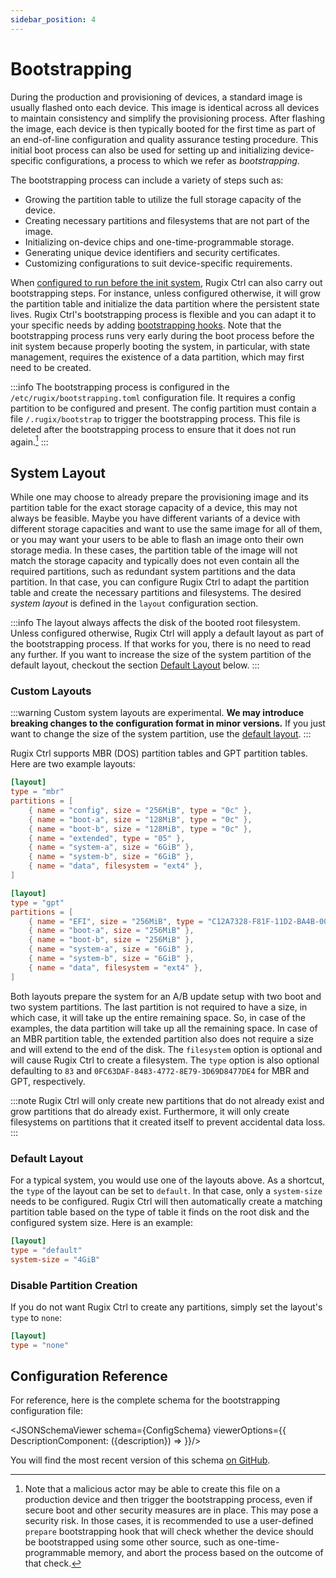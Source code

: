 ```yaml
---
sidebar_position: 4
---
```





# Bootstrapping

During the production and provisioning of devices, a standard image is usually flashed onto each device. This image is identical across all devices to maintain consistency and simplify the provisioning process. After flashing the image, each device is then typically booted for the first time as part of an end-of-line configuration and quality assurance testing procedure. This initial boot process can also be used for setting up and initializing device-specific configurations, a process to which we refer as _bootstrapping_.

The bootstrapping process can include a variety of steps such as:

- Growing the partition table to utilize the full storage capacity of the device.
- Creating necessary partitions and filesystems that are not part of the image.
- Initializing on-device chips and one-time-programmable storage.
- Generating unique device identifiers and security certificates.
- Customizing configurations to suit device-specific requirements.

When [configured to run before the init system](./state-management.mdx), Rugix Ctrl can also carry out bootstrapping steps. For instance, unless configured otherwise, it will grow the partition table and initialize the data partition where the persistent state lives. Rugix Ctrl's bootstrapping process is flexible and you can adapt it to your specific needs by adding [bootstrapping hooks](./hooks.md#bootstrapping-hooks).
Note that the bootstrapping process runs very early during the boot process before the init system because properly booting the system, in particular, with state management, requires the existence of a data partition, which may first need to be created.

:::info
The bootstrapping process is configured in the `/etc/rugix/bootstrapping.toml` configuration file. It requires a config partition to be configured and present. The config partition must contain a file `/.rugix/bootstrap` to trigger the bootstrapping process. This file is deleted after the bootstrapping process to ensure that it does not run again.[^bootstrap-in-production]
:::

[^bootstrap-in-production]: Note that a malicious actor may be able to create this file on a production device and then trigger the bootstrapping process, even if secure boot and other security measures are in place. This may pose a security risk. In those cases, it is recommended to use a user-defined `prepare` bootstrapping hook that will check whether the device should be bootstrapped using some other source, such as one-time-programmable memory, and abort the process based on the outcome of that check.


## System Layout

While one may choose to already prepare the provisioning image and its partition table for the exact storage capacity of a device, this may not always be feasible. Maybe you have different variants of a device with different storage capacities and want to use the same image for all of them, or you may want your users to be able to flash an image onto their own storage media. In these cases, the partition table of the image will not match the storage capacity and typically does not even contain all the required partitions, such as redundant system partitions and the data partition. In that case, you can configure Rugix Ctrl to adapt the partition table and create the necessary partitions and filesystems. The desired _system layout_ is defined in the `layout` configuration section.

:::info
The layout always affects the disk of the booted root filesystem. Unless configured otherwise, Rugix Ctrl will apply a default layout as part of the bootstrapping process.
If that works for you, there is no need to read any further.
If you want to increase the size of the system partition of the default layout, checkout the section [Default Layout](#default-layout) below.
:::

### Custom Layouts

:::warning
Custom system layouts are experimental.
**We may introduce breaking changes to the configuration format in minor versions.**
If you just want to change the size of the system partition, use the [default layout](#default-layout).
:::

Rugix Ctrl supports MBR (DOS) partition tables and GPT partition tables. Here are two example layouts:

```toml title="/etc/rugix/bootstrapping.toml"
[layout]
type = "mbr"
partitions = [
    { name = "config", size = "256MiB", type = "0c" },
    { name = "boot-a", size = "128MiB", type = "0c" },
    { name = "boot-b", size = "128MiB", type = "0c" },
    { name = "extended", type = "05" },
    { name = "system-a", size = "6GiB" },
    { name = "system-b", size = "6GiB" },
    { name = "data", filesystem = "ext4" },
]
```

```toml title="/etc/rugix/bootstrapping.toml"
[layout]
type = "gpt"
partitions = [
    { name = "EFI", size = "256MiB", type = "C12A7328-F81F-11D2-BA4B-00A0C93EC93B" },
    { name = "boot-a", size = "256MiB" },
    { name = "boot-b", size = "256MiB" },
    { name = "system-a", size = "6GiB" },
    { name = "system-b", size = "6GiB" },
    { name = "data", filesystem = "ext4" },
]
```

Both layouts prepare the system for an A/B update setup with two boot and two system partitions. The last partition is not required to have a size, in which case, it will take up the entire remaining space. So, in case of the examples, the data partition will take up all the remaining space. In case of an MBR partition table, the extended partition also does not require a size and will extend to the end of the disk. The `filesystem` option is optional and will cause Rugix Ctrl to create a filesystem. The `type` option is also optional defaulting to `83` and `0FC63DAF-8483-4772-8E79-3D69D8477DE4` for MBR and GPT, respectively.

:::note
Rugix Ctrl will only create new partitions that do not already exist and grow partitions that do already exist. Furthermore, it will only create filesystems on partitions that it created itself to prevent accidental data loss.
:::

### Default Layout

For a typical system, you would use one of the layouts above. As a shortcut, the `type` of the layout can be set to `default`. In that case, only a `system-size` needs to be configured. Rugix Ctrl will then automatically create a matching partition table based on the type of table it finds on the root disk and the configured system size. Here is an example:

```toml title="bootstrapping.toml"
[layout]
type = "default"
system-size = "4GiB"
```

### Disable Partition Creation

If you do not want Rugix Ctrl to create any partitions, simply set the layout's `type` to `none`:

```toml title="bootstrapping.toml"
[layout]
type = "none"
```


## Configuration Reference

For reference, here is the complete schema for the bootstrapping configuration file:

<JSONSchemaViewer schema={ConfigSchema} viewerOptions={{
    DescriptionComponent: ({description}) => <ReactMarkdown children={description} />
}}/>

You will find the most recent version of this schema [on GitHub](https://github.com/silitics/rugix/blob/main/schemas/rugix-ctrl-bootstrapping.schema.json).